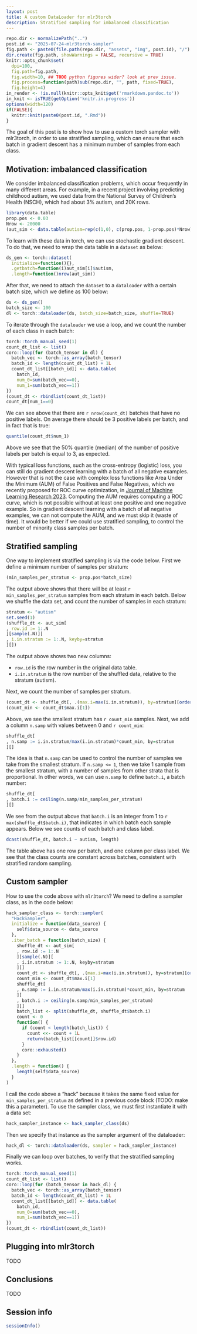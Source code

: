 ```yaml
---
layout: post
title: A custom DataLoader for mlr3torch
description: Stratified sampling for imbalanced classification
---
```


```r
repo.dir <- normalizePath("..")
post.id <- "2025-07-24-mlr3torch-sampler"
fig.path <- paste0(file.path(repo.dir, "assets", "img", post.id), "/")
dir.create(fig.path, showWarnings = FALSE, recursive = TRUE)
knitr::opts_chunk$set(
  dpi=100,
  fig.path=fig.path,
  fig.width=10, ## TODO python figures wider? look at prev issue.
  fig.process=function(path)sub(repo.dir, "", path, fixed=TRUE),
  fig.height=4)
in_render <- !is.null(knitr::opts_knit$get('rmarkdown.pandoc.to'))
in_knit <- isTRUE(getOption('knitr.in.progress'))
options(width=120)
if(FALSE){
  knitr::knit(paste0(post.id, ".Rmd"))
}
```

The goal of this post is to show how to use a custom torch sampler with mlr3torch, in order to use stratified sampling, which can ensure that each batch in gradient descent has a minimum number of samples from each class.

## Motivation: imbalanced classification

We consider imbalanced classification problems, which occur frequently in many different areas.
For example, in a recent project involving predicting childhood autism, we used data from the National Survey of Children's Health (NSCH), which had about 3% autism, and 20K rows.

```r
library(data.table)
prop.pos <- 0.03
Nrow <- 20000
(aut_sim <- data.table(autism=rep(c(1,0), c(prop.pos, 1-prop.pos)*Nrow)))
```

To learn with these data in torch, we can use stochastic gradient descent.
To do that, we need to wrap the data table in a `dataset` as below:

```r
ds_gen <- torch::dataset(
  initialize=function(){},
  .getbatch=function(i)aut_sim[i]$autism,
  .length=function()nrow(aut_sim))
```

After that, we need to attach the `dataset` to a `dataloader` with a
certain batch size, which we define as 100 below:

```r
ds <- ds_gen()
batch_size <- 100
dl <- torch::dataloader(ds, batch_size=batch_size, shuffle=TRUE)
```

To iterate through the `dataloader` we use a loop, and we count the
number of each class in each batch:

```r
torch::torch_manual_seed(1)
count_dt_list <- list()
coro::loop(for (batch_tensor in dl) {
  batch_vec <- torch::as_array(batch_tensor)
  batch_id <- length(count_dt_list) + 1L
  count_dt_list[[batch_id]] <- data.table(
    batch_id,
    num_0=sum(batch_vec==0),
    num_1=sum(batch_vec==1))
})
(count_dt <- rbindlist(count_dt_list))
count_dt[num_1==0]
```

We can see above that there are `r nrow(count_dt)` batches that have no positive labels.
On average there should be 3 positive labels per batch, and in fact that is true:

```r
quantile(count_dt$num_1)
```

Above we see that the 50% quantile (median) of the number of positive labels per batch is equal to 3, as expected.

With typical loss functions, such as the cross-entropy (logistic) loss, you can still do gradient descent learning with a batch of all negative examples.
However that is not the case with complex loss functions like Area Under the Minimum (AUM) of False Positives and False Negatives, which we recently proposed for ROC curve optimization, in [Journal of Machine Learning Research 2023](https://jmlr.org/papers/v24/21-0751.html).
Computing the AUM requires computing a ROC curve, which is not possible without at least one positive and one negative example.
So in gradient descent learning with a batch of all negative examples, we can not compute the AUM, and we must skip it (waste of time).
It would be better if we could use stratified sampling, to control the number of minority class samples per batch.

## Stratified sampling

One way to implement stratified sampling is via the code below.
First we define a minimum number of samples per stratum:

```r
(min_samples_per_stratum <- prop.pos*batch_size)
```

The output above shows that there will be at least `r min_samples_per_stratum` samples from each stratum in each batch.
Below we shuffle the data set, and count the number of samples in each stratum:

```r
stratum <- "autism"
set.seed(1)
(shuffle_dt <- aut_sim[
, row.id := 1:.N
][sample(.N)][
, i.in.stratum := 1:.N, keyby=stratum
][])
```

The output above shows two new columns:

* `row.id` is the row number in the original data table.
* `i.in.stratum` is the row number of the shuffled data, relative to the stratum (autism).

Next, we count the number of samples per stratum.

```r
(count_dt <- shuffle_dt[, .(max.i=max(i.in.stratum)), by=stratum][order(max.i)])
(count_min <- count_dt$max.i[1])
```

Above, we see the smallest stratum has `r count_min` samples.
Next, we add a column `n.samp` with values between 0 and `r count_min`:

```r
shuffle_dt[
, n.samp := i.in.stratum/max(i.in.stratum)*count_min, by=stratum
][]
```

The idea is that `n.samp` can be used to control the number of samples we take from the smallest stratum.
If `n.samp <= 1`, then we take 1 sample from the smallest stratum, with a number of samples from other strata that is proportional.
In other words, we can use `n.samp` to define `batch.i`, a batch number:

```r
shuffle_dt[
, batch.i := ceiling(n.samp/min_samples_per_stratum)
][]
```

We see from the output above that `batch.i` is an integer from 1 to `r max(shuffle_dt$batch.i)`, that indicates in which batch each sample appears.
Below we see counts of each batch and class label.

```r
dcast(shuffle_dt, batch.i ~ autism, length)
```

The table above has one row per batch, and one column per class label.
We see that the class counts are constant across batches, consistent with stratified random sampling.

## Custom sampler

How to use the code above with `mlr3torch`?
We need to define a sampler class, as in the code below:

```r
hack_sampler_class <- torch::sampler(
  "HackSampler",
  initialize = function(data_source) {
    self$data_source <- data_source
  },
  .iter_batch = function(batch_size) {
    shuffle_dt <- aut_sim[
    , row.id := 1:.N
    ][sample(.N)][
    , i.in.stratum := 1:.N, keyby=stratum
    ][]
    count_dt <- shuffle_dt[, .(max.i=max(i.in.stratum)), by=stratum][order(max.i)]
    count_min <- count_dt$max.i[1]
    shuffle_dt[
    , n.samp := i.in.stratum/max(i.in.stratum)*count_min, by=stratum
    ][
    , batch.i := ceiling(n.samp/min_samples_per_stratum)
    ][]
    batch_list <- split(shuffle_dt, shuffle_dt$batch.i)
    count <- 0
    function() {
      if (count < length(batch_list)) {
        count <<- count + 1L
        return(batch_list[[count]]$row.id)
      }
      coro::exhausted()
    }
  },
  .length = function() {
    length(self$data_source)
  }
)
```

I call the code above a "hack" because it takes the same fixed value
for `min_samples_per_stratum` as defined in a previous code block (TODO: make this a parameter).
To use the sampler class, we must first instantiate it with a data set:

```r
hack_sampler_instance <- hack_sampler_class(ds)
```

Then we specify that instance as the sampler argument of the dataloader:

```r
hack_dl <- torch::dataloader(ds, sampler = hack_sampler_instance)
```

Finally we can loop over batches, to verify that the stratified sampling works.

```r
torch::torch_manual_seed(1)
count_dt_list <- list()
coro::loop(for (batch_tensor in hack_dl) {
  batch_vec <- torch::as_array(batch_tensor)
  batch_id <- length(count_dt_list) + 1L
  count_dt_list[[batch_id]] <- data.table(
    batch_id,
    num_0=sum(batch_vec==0),
    num_1=sum(batch_vec==1))
})
(count_dt <- rbindlist(count_dt_list))
```

## Plugging into mlr3torch

TODO

## Conclusions

TODO

## Session info

```r
sessionInfo()
```
